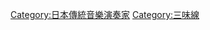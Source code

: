 {{Commonscat|Shamisen players}}

[[Category:日本傳統音樂演奏家|Category:日本傳統音樂演奏家]]
[[Category:三味線|Category:三味線]]